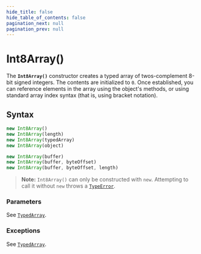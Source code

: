 ```yaml
---
hide_title: false
hide_table_of_contents: false
pagination_next: null
pagination_prev: null
---
```

# Int8Array()

The **`Int8Array()`** constructor creates a typed array of
twos-complement 8-bit signed integers. The contents are initialized to `0`.
Once established, you can reference elements in the array using the object's methods, or
using standard array index syntax (that is, using bracket notation).

## Syntax

```js
new Int8Array()
new Int8Array(length)
new Int8Array(typedArray)
new Int8Array(object)

new Int8Array(buffer)
new Int8Array(buffer, byteOffset)
new Int8Array(buffer, byteOffset, length)
```

> **Note:** `Int8Array()` can only be constructed with `new`. Attempting to call it without `new` throws a [`TypeError`](../../globals/TypeError/TypeError.md).

### Parameters

See [`TypedArray`](https://developer.mozilla.org/docs/Web/JavaScript/Reference/Global_Objects/TypedArray#parameters).

### Exceptions

See [`TypedArray`](https://developer.mozilla.org/docs/Web/JavaScript/Reference/Global_Objects/TypedArray#exceptions).
